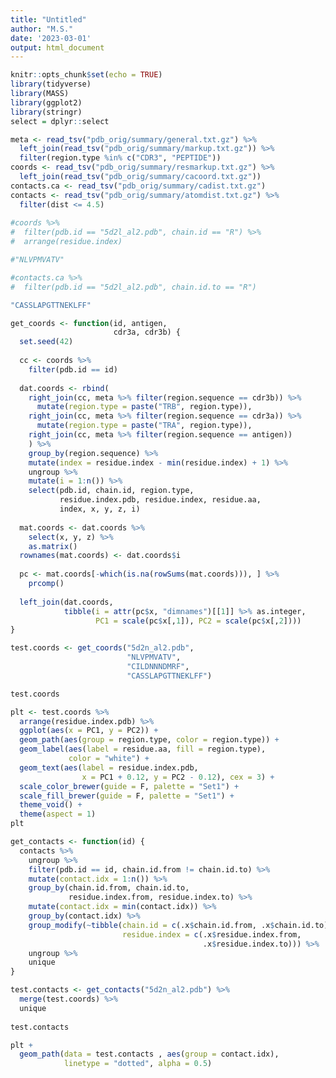 ```yaml
---
title: "Untitled"
author: "M.S."
date: '2023-03-01'
output: html_document
---
```


```r
knitr::opts_chunk$set(echo = TRUE)
library(tidyverse)
library(MASS)
library(ggplot2)
library(stringr)
select = dplyr::select
```

```r
meta <- read_tsv("pdb_orig/summary/general.txt.gz") %>%
  left_join(read_tsv("pdb_orig/summary/markup.txt.gz")) %>%
  filter(region.type %in% c("CDR3", "PEPTIDE"))
coords <- read_tsv("pdb_orig/summary/resmarkup.txt.gz") %>%
  left_join(read_tsv("pdb_orig/summary/cacoord.txt.gz"))
contacts.ca <- read_tsv("pdb_orig/summary/cadist.txt.gz")
contacts <- read_tsv("pdb_orig/summary/atomdist.txt.gz") %>%
  filter(dist <= 4.5)
  
#coords %>%
#  filter(pdb.id == "5d2l_al2.pdb", chain.id == "R") %>%
#  arrange(residue.index)

#"NLVPMVATV"

#contacts.ca %>%
#  filter(pdb.id == "5d2l_al2.pdb", chain.id.to == "R")

"CASSLAPGTTNEKLFF"
```

```r
get_coords <- function(id, antigen,
                       cdr3a, cdr3b) {
  set.seed(42)
  
  cc <- coords %>%
    filter(pdb.id == id)
  
  dat.coords <- rbind(
    right_join(cc, meta %>% filter(region.sequence == cdr3b)) %>%
      mutate(region.type = paste("TRB", region.type)),
    right_join(cc, meta %>% filter(region.sequence == cdr3a)) %>%
      mutate(region.type = paste("TRA", region.type)),
    right_join(cc, meta %>% filter(region.sequence == antigen))
    ) %>%
    group_by(region.sequence) %>%
    mutate(index = residue.index - min(residue.index) + 1) %>%
    ungroup %>%
    mutate(i = 1:n()) %>%
    select(pdb.id, chain.id, region.type, 
           residue.index.pdb, residue.index, residue.aa, 
           index, x, y, z, i)
  
  mat.coords <- dat.coords %>%
    select(x, y, z) %>%
    as.matrix()
  rownames(mat.coords) <- dat.coords$i
  
  pc <- mat.coords[-which(is.na(rowSums(mat.coords))), ] %>%
    prcomp()
  
  left_join(dat.coords,
            tibble(i = attr(pc$x, "dimnames")[[1]] %>% as.integer,
                   PC1 = scale(pc$x[,1]), PC2 = scale(pc$x[,2])))
}
```

```r
test.coords <- get_coords("5d2n_al2.pdb",
                          "NLVPMVATV",
                          "CILDNNNDMRF",
                          "CASSLAPGTTNEKLFF")

test.coords

plt <- test.coords %>%
  arrange(residue.index.pdb) %>%
  ggplot(aes(x = PC1, y = PC2)) +
  geom_path(aes(group = region.type, color = region.type)) +
  geom_label(aes(label = residue.aa, fill = region.type),
             color = "white") +
  geom_text(aes(label = residue.index.pdb,
                x = PC1 + 0.12, y = PC2 - 0.12), cex = 3) +
  scale_color_brewer(guide = F, palette = "Set1") +
  scale_fill_brewer(guide = F, palette = "Set1") +
  theme_void() +
  theme(aspect = 1)
plt
```

```r
get_contacts <- function(id) {
  contacts %>%
    ungroup %>%
    filter(pdb.id == id, chain.id.from != chain.id.to) %>%
    mutate(contact.idx = 1:n()) %>%
    group_by(chain.id.from, chain.id.to,
             residue.index.from, residue.index.to) %>%
    mutate(contact.idx = min(contact.idx)) %>%
    group_by(contact.idx) %>%
    group_modify(~tibble(chain.id = c(.x$chain.id.from, .x$chain.id.to),
                         residue.index = c(.x$residue.index.from, 
                                           .x$residue.index.to))) %>%
    ungroup %>%
    unique
}

test.contacts <- get_contacts("5d2n_al2.pdb") %>% 
  merge(test.coords) %>%
  unique
  
test.contacts

plt +
  geom_path(data = test.contacts , aes(group = contact.idx),
            linetype = "dotted", alpha = 0.5)
```

```r
```